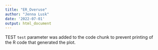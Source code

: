 ```yaml
---
title: "ER_Overuse"
author: "Jenna Lusk"
date: '2022-07-01'
output: html_document
---
```


TEST `test` parameter was added to the code chunk to prevent printing of the R code that generated the plot.
